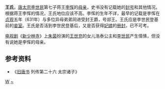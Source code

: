 {{Expand |time=2011-10-11}}
'''王氏'''，[[唐太宗|唐太宗李世民]]第七子蒋王[[李恽_(蒋王)|李恽]]的[[母亲|母亲]]，史书没有记载她的[[封号|封号]]和其他情况。根据蒋王李恽的情况，王氏地位应该不高。李恽的生年不详，最早的记载是李恽在[[貞觀_(唐朝)|贞观]]五年（631年）与多位异母弟弟同进受封王爵，号郯王。王氏应是李世民登基前的[[妾室|妾室]]。王氏是否活到李世民登基后，又是否获得[[妃嫔|妃嫔]]的[[册封|册封]]，已不可考。

[[电视剧|电视剧]]《[[新少林寺|新少林寺]]》上[[朱茵|朱茵]]扮演的[[王世充|王世充]]的女儿浩泰公主和[[李世民|李世民]]产生情愫，但没有说她是李恽的母亲。

==参考资料==
*《[[旧唐书|旧唐书]] 列传第二十六 太宗诸子》

[[Category:唐太宗妾室|W]]
[[Category:王姓|~]]